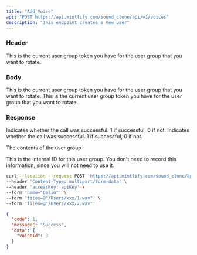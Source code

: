```yaml
---
title: "Add Voice"
api: "POST https://api.mintlify.com/sound_clone/api/v1/voices"
description: "This endpoint creates a new user"
---
```


### Header
<ParamField header="accessKey"   type="string">
  This is the current user group token you have for the user group that you want
  to rotate.
</ParamField>

### Body

<ParamField body="name" type="string">
  This is the current user group token you have for the user group that you want
  to rotate.
</ParamField>
<ParamField body="files" type="file">
  This is the current user group token you have for the user group that you want
  to rotate.
</ParamField>

### Response

<ResponseField name="code" type="number">
  Indicates whether the call was successful. 1 if successful, 0 if not.
</ResponseField>

<ResponseField name="message" type="string">
  Indicates whether the call was successful. 1 if successful, 0 if not.
</ResponseField>

<ResponseField name="data" type="object">

The contents of the user group

<Expandable title="Toggle object">

<ResponseField name="voiceId" type="string">
  This is the internal ID for this user group. You don't need to record this
  information, since you will not need to use it.
</ResponseField>

</Expandable>

</ResponseField>

<RequestExample>

```bash Example Request
curl --location --request POST 'https://api.mintlify.com/sound_clone/api/v1/voices' \
--header 'Content-Type: multipart/form-data' \
--header 'accessKey: apiKey' \
--form 'name="Dalio"' \
--form 'files=@"/Users/xxx/1.wav"' \
--form 'files=@"/Users/xxx/2.wav"'
```
</RequestExample>

<ResponseExample>

```json Response
{
  "code": 1,
  "message": "Success",
  "data": {
    "voiceId": 3
  }
}
```

</ResponseExample>
